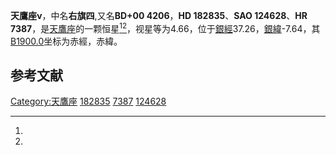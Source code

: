 {{Starbox begin
| name = 天鷹座ν
}}
{{Starbox observe
| epoch = [[J2000.0|J2000.0]]
| constell = [[天鷹座|天鷹座]]<ref name=SIMBAD>{{cite web
 | url=http://simbad.u-strasbg.fr/simbad/sim-id?Ident=HR+7387
 | title=Pulsating variable Star
 | publisher=Centre de Données astronomiques de Strasbourg
 | work=SIMBAD
 | accessdate=2012-07-13
 | archive-date=2019-06-04
 | archive-url=https://web.archive.org/web/20190604143511/http://simbad.u-strasbg.fr/simbad/sim-id?Ident=HR+7387
 | dead-url=no
 }}</ref><ref name=DATA>{{cite web
 | url=http://vizier.u-strasbg.fr/viz-bin/VizieR-5?-out.add=.&-source=5050&-corr=PK=HR&-out.max=9999&HR=7387
 | title=VizieR Detailed Page
 | accessdate=2012-07-13
 | archive-date=2016-03-04
 | archive-url=https://web.archive.org/web/20160304202804/http://vizier.u-strasbg.fr/viz-bin/VizieR-5?-out.add=.&-source=5050&-corr=PK=HR&-out.max=9999&HR=7387
 | dead-url=no
 }}</ref>
| 星官 = [[右旗_(星官)|右旗]] ([[牛宿|牛宿]])
| ra = {{RA|19|26|31.1}}<ref name=SIMBAD /><ref name=DATA />
| dec = {{DEC|+0|20|19}}<ref name=SIMBAD /><ref name=DATA />
| appmag_v = 4.66<ref name=SIMBAD /><ref name=DATA />
}}
{{Starbox character
| class = F2Ib<ref name=SIMBAD /><ref name=DATA />
| b-v = 0.6<ref name=SIMBAD /><ref name=DATA />
| u-b = 0.42<ref name=SIMBAD /><ref name=DATA />
| r-i = 0.46<ref name=SIMBAD /><ref name=DATA />
| variable = 
}}
{{Starbox astrometry
| radial_v = 0.42
| prop_mo_ra = -1
| parallax = -0.008
| p_error = 
}}
{{Starbox catalog
| names =BD+00 4206，[[SAO星表|SAO]] 124628，[[HD星表|HD]] 182835，[[HR星表|HR]] 7387}}
{{Starbox reference |Simbad=HR+7387}}
{{Starbox end}}

'''天鷹座ν'''，中名'''右旗四''',又名'''BD+00 4206'''，'''HD 182835'''、'''SAO 124628'''、'''HR 7387'''，是[[天鷹座|天鷹座]]的一颗恒星<ref name=SIMBAD /><ref name=DATA />，视星等为4.66，位于[[銀道座標系|銀經]]37.26，[[銀道座標系|銀緯]]-7.64，其[[B1900.0|B1900.0]]坐标为赤經{{RA|19|21|24.2}}，赤緯{{DEC|+0|-7.64|21}}。

== 参考文献 ==
{{reflist}}

{{star-stub}}

{{天鷹座恒星}}
{{星官|右旗|9|12}}
[[Category:天鷹座|Category:天鷹座]]
[[Category:HD和HDE天體|182835]]
[[Category:HR天體|7387]]
[[Category:SAO天體|124628]]